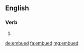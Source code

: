 ==English==

===Verb===
{{head|en|verb form}}

# {{en-past of|embus}}

[[de:embued]]
[[fa:embued]]
[[mg:embued]]